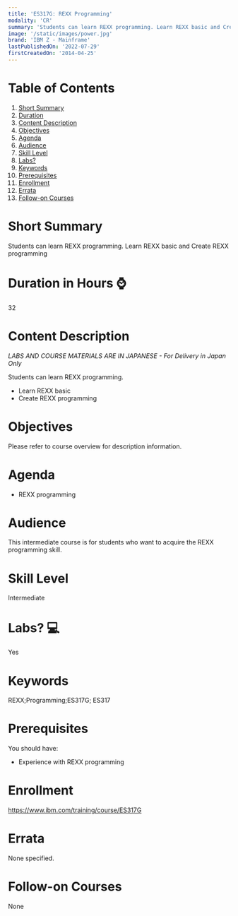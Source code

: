 ```yaml
---
title: 'ES317G: REXX Programming'
modality: 'CR'
summary: 'Students can learn REXX programming. Learn REXX basic and Create REXX programming'
image: '/static/images/power.jpg'
brand: 'IBM Z - Mainframe'
lastPublishedOn: '2022-07-29'
firstCreatedOn: '2014-04-25'
---
```

# Table of Contents
1.  [Short Summary](#short-summary)
2.  [Duration](#duration-in-hours-)
3.  [Content Description](#content-description)
4.  [Objectives](#objectives)
5.  [Agenda](#agenda)
6.  [Audience](#audience)
7.  [Skill Level](#skill-level)
8.  [Labs?](#labs-)
9.  [Keywords](#keywords)
10. [Prerequisites](#prerequisites)
11. [Enrollment](#enrollment)
12. [Errata](#errata)
13. [Follow-on Courses](#follow-on-courses)

# Short Summary
Students can learn REXX programming. Learn REXX basic and Create REXX programming

# Duration in Hours ⌚
32

# Content Description
*LABS AND COURSE MATERIALS ARE IN JAPANESE - For Delivery in Japan Only*


Students can learn REXX programming.


* Learn REXX basic
* Create REXX programming


# Objectives
Please refer to course overview for description information.



# Agenda
* REXX programming


# Audience
This intermediate course is for students who want to acquire the REXX programming skill.



# Skill Level
Intermediate        

# Labs? 💻
Yes

# Keywords
REXX;Programming;ES317G; ES317

# Prerequisites
You should have:


* Experience with REXX programming


# Enrollment
https://www.ibm.com/training/course/ES317G

# Errata
None specified.

# Follow-on Courses
None

